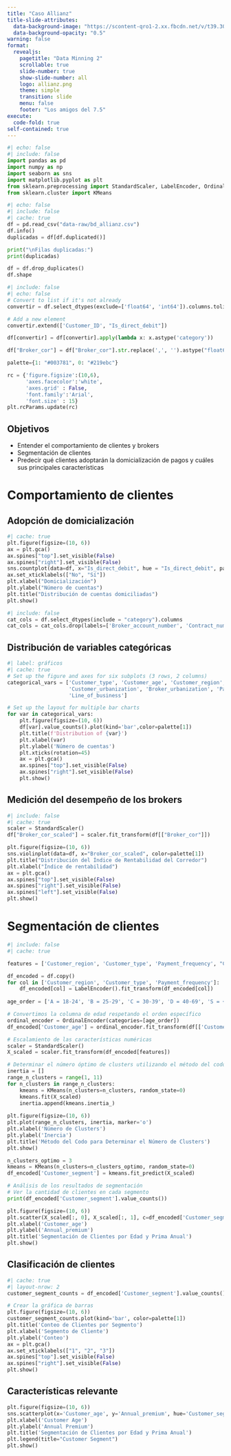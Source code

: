 ```yaml
---
title: "Caso Allianz"
title-slide-attributes:
  data-background-image: "https://scontent-qro1-2.xx.fbcdn.net/v/t39.30808-6/451866780_888003326685480_5220826837090190936_n.jpg?_nc_cat=111&ccb=1-7&_nc_sid=cc71e4&_nc_ohc=PNM-6xBYk0kQ7kNvgHtZcUg&_nc_zt=23&_nc_ht=scontent-qro1-2.xx&_nc_gid=AbFZEEGrZp0Qt8QX4fPI67X&oh=00_AYAeUfah_7Sl1jv6fVtfzv_qsdj7dsJPAbO06DwWtO88zw&oe=673AC112"
  data-background-opacity: "0.5"
warning: false
format:
  revealjs:
    pagetitle: "Data Minning 2"
    scrollable: true
    slide-number: true
    show-slide-number: all
    logo: allianz.png
    theme: simple
    transition: slide
    menu: false 
    footer: "Los amigos del 7.5"
execute:
  code-fold: true
self-contained: true
---
```


```python
#| echo: false
#| include: false
import pandas as pd
import numpy as np
import seaborn as sns
import matplotlib.pyplot as plt
from sklearn.preprocessing import StandardScaler, LabelEncoder, OrdinalEncoder
from sklearn.cluster import KMeans
```

```python
#| echo: false
#| include: false
#| cache: true
df = pd.read_csv("data-raw/bd_allianz.csv")
df.info()
duplicadas = df[df.duplicated()]

print("\nFilas duplicadas:")
print(duplicadas)

df = df.drop_duplicates()
df.shape
```

```python
#| include: false
#| echo: false
# Convert to list if it's not already
convertir = df.select_dtypes(exclude=['float64', 'int64']).columns.tolist()

# Add a new element
convertir.extend(['Customer_ID', "Is_direct_debit"])

df[convertir] = df[convertir].apply(lambda x: x.astype('category'))

df["Broker_cor"] = df["Broker_cor"].str.replace(',', '').astype("float64")

palette={1: "#003781", 0: "#219ebc"} 

rc = {'figure.figsize':(10,6),
      'axes.facecolor':'white',
      'axes.grid' : False,
      'font.family':'Arial',
      'font.size' : 15}
plt.rcParams.update(rc)
```

## Objetivos 

::: {.incremental}

* Entender el comportamiento de clientes y brokers
* Segmentación de clientes
* Predecir qué clientes adoptarán la domicialización de pagos y cuáles sus principales características

:::

# Comportamiento de clientes

## Adopción de domicialización 

```python
#| cache: true
plt.figure(figsize=(10, 6))
ax = plt.gca()
ax.spines["top"].set_visible(False)
ax.spines["right"].set_visible(False)
sns.countplot(data=df, x="Is_direct_debit", hue = "Is_direct_debit", palette=palette, legend=False)
ax.set_xticklabels(["No", "Sí"])
plt.xlabel("Domicialización")
plt.ylabel("Número de cuentas")
plt.title("Distribución de cuentas domiciliadas")
plt.show()
```

```python
#| include: false
cat_cols = df.select_dtypes(include = "category").columns
cat_cols = cat_cols.drop(labels=['Broker_account_number', 'Contract_number', 'Customer_ID'])
```

## Distribución de variables categóricas

```python
#| label: gráficos
#| cache: true
# Set up the figure and axes for six subplots (3 rows, 2 columns)
categorical_vars = ['Customer_type', 'Customer_age', 'Customer_region', 
                    'Customer_urbanization', 'Broker_urbanization', 'Payment_frequency', 
                    'Line_of_business']

# Set up the layout for multiple bar charts
for var in categorical_vars:
    plt.figure(figsize=(10, 6))
    df[var].value_counts().plot(kind='bar',color=palette[1])
    plt.title(f'Distribution of {var}')
    plt.xlabel(var)
    plt.ylabel('Número de cuentas')
    plt.xticks(rotation=45)
    ax = plt.gca()
    ax.spines["top"].set_visible(False)
    ax.spines["right"].set_visible(False)
    plt.show()

```

## Medición del desempeño de los brokers

```python
#| include: false
#| cache: true
scaler = StandardScaler()
df["Broker_cor_scaled"] = scaler.fit_transform(df[["Broker_cor"]])
```

```python
plt.figure(figsize=(10, 6))
sns.violinplot(data=df, x="Broker_cor_scaled", color=palette[1])
plt.title("Distribución del Índice de Rentabilidad del Corredor")
plt.xlabel("Índice de rentabilidad")
ax = plt.gca()
ax.spines["top"].set_visible(False)
ax.spines["right"].set_visible(False)
ax.spines["left"].set_visible(False)
plt.show()
```

# Segmentación de clientes

```python
#| include: false
#| cache: true

features = ['Customer_region', 'Customer_type', 'Payment_frequency', "Customer_age", "Payment_frequency", "Annual_premium"]

df_encoded = df.copy()
for col in ['Customer_region', 'Customer_type', 'Payment_frequency']:
    df_encoded[col] = LabelEncoder().fit_transform(df_encoded[col])
    
age_order = ['A = 18-24', 'B = 25-29', 'C = 30-39', 'D = 40-69', 'S = +69', 'No age']

# Convertimos la columna de edad respetando el orden específico
ordinal_encoder = OrdinalEncoder(categories=[age_order])
df_encoded['Customer_age'] = ordinal_encoder.fit_transform(df[['Customer_age']])

# Escalamiento de las características numéricas
scaler = StandardScaler()
X_scaled = scaler.fit_transform(df_encoded[features])

# Determinar el número óptimo de clusters utilizando el método del codo
inertia = []
range_n_clusters = range(1, 11)
for n_clusters in range_n_clusters:
    kmeans = KMeans(n_clusters=n_clusters, random_state=0)
    kmeans.fit(X_scaled)
    inertia.append(kmeans.inertia_)
    
plt.figure(figsize=(10, 6))
plt.plot(range_n_clusters, inertia, marker='o')
plt.xlabel('Número de Clusters')
plt.ylabel('Inercia')
plt.title('Método del Codo para Determinar el Número de Clusters')
plt.show()

n_clusters_optimo = 3
kmeans = KMeans(n_clusters=n_clusters_optimo, random_state=0)
df_encoded['Customer_segment'] = kmeans.fit_predict(X_scaled)

# Análisis de los resultados de segmentación
# Ver la cantidad de clientes en cada segmento
print(df_encoded['Customer_segment'].value_counts())

plt.figure(figsize=(10, 6))
plt.scatter(X_scaled[:, 0], X_scaled[:, 1], c=df_encoded['Customer_segment'], cmap='viridis')
plt.xlabel('Customer_age')
plt.ylabel('Annual_premium')
plt.title('Segmentación de Clientes por Edad y Prima Anual')
plt.show()
```

## Clasificación de clientes

```python
#| cache: true
#| layout-nrow: 2
customer_segment_counts = df_encoded['Customer_segment'].value_counts()

# Crear la gráfica de barras
plt.figure(figsize=(10, 6))
customer_segment_counts.plot(kind='bar', color=palette[1])
plt.title('Conteo de Clientes por Segmento')
plt.xlabel('Segmento de Cliente')
plt.ylabel('Conteo')
ax = plt.gca()
ax.set_xticklabels(["1", "2", "3"])
ax.spines["top"].set_visible(False)
ax.spines["right"].set_visible(False)
plt.show()
```

## Características relevante

```python
plt.figure(figsize=(10, 6))
sns.scatterplot(x='Customer_age', y='Annual_premium', hue='Customer_segment', data=df_encoded, palette='viridis')
plt.xlabel('Customer Age')
plt.ylabel('Annual Premium')
plt.title('Segmentación de Clientes por Edad y Prima Anual')
plt.legend(title="Customer Segment")
plt.show()
```

